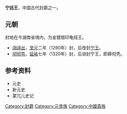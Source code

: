 '''宁远王'''，中国古代封爵之一。
==元朝==
封地在今湖南省境内，为金镀银印龟纽王。
*[[阔阔出|阔阔出]]，[[至元_(忽必烈)|至元]]二年（1290年）封，后改封[[宁王|宁王]]。
*[[彻彻笃|彻彻笃]]，[[延祐|延祐]]七年（1320年）封，后进封宁王，即薛彻秃。
==参考资料==
*元史
*新元史
*蒙兀儿史记

{{disambig|Cat=三字封號消歧義}}
{{元朝藩王}}

[[Category:封爵|Category:封爵]]
[[Category:元贵族|Category:元贵族]]
[[Category:中國貴族|Category:中國貴族]]